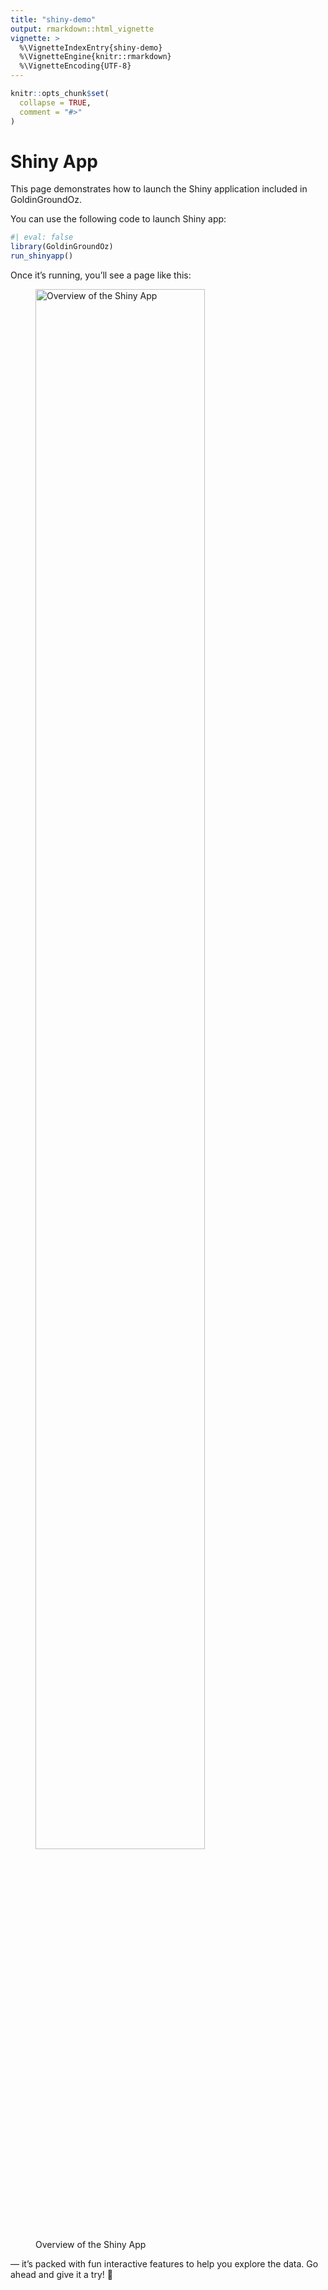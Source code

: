 ```yaml
---
title: "shiny-demo"
output: rmarkdown::html_vignette
vignette: >
  %\VignetteIndexEntry{shiny-demo}
  %\VignetteEngine{knitr::rmarkdown}
  %\VignetteEncoding{UTF-8}
---
```


```r
knitr::opts_chunk$set(
  collapse = TRUE,
  comment = "#>"
)
```

# Shiny App

This page demonstrates how to launch the Shiny application included in GoldinGroundOz.

You can use the following code to launch Shiny app:

```r
#| eval: false
library(GoldinGroundOz)
run_shinyapp()
```

Once it’s running, you’ll see a page like this:

<div align="center">![Overview of the Shiny App](../man/figures/shiny-app-looking.jpg){width=80%}</div>

— it’s packed with fun interactive features to help you explore the data. Go ahead and give it a try! 🎉

